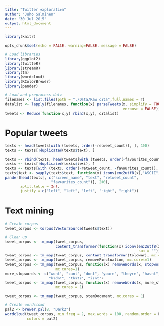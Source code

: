 ```yaml
---
title: "Twitter exploration"
author: "Juho Salminen"
date: "30 Jul 2015"
output: html_document
---
```


```r
library(knitr)
```


```r
opts_chunk$set(echo = FALSE, warning=FALSE, message = FALSE)
```

```r
# Load libraries
library(ggplot2)
library(twitteR)
library(streamR)
library(tm)
library(wordcloud)
library(RColorBrewer)
library(pander)

# Load and preprocess data
filenames <- list.files(path = "./Data/Raw data",full.names = T)
datalist <- lapply(filenames, function(x) parseTweets(x, simplify = TRUE, 
                                                      verbose = FALSE))
tweets <- Reduce(function(x,y) rbind(x,y), datalist)
```


# Popular tweets
```r
texts <- head(tweets[with (tweets, order(-retweet_count)), ], 100)
texts <- texts[!duplicated(texts$text), ]

texts <- rbind(texts, head(tweets[with (tweets, order(-favourites_count)), ], 100))
texts <- texts[!duplicated(texts$text), ]
texts <- texts[with (texts, order(-retweet_count, -favourites_count)), ]
texts$text <- sapply(texts$text, function(x) iconv(enc2utf8(x),"ASCII", sub = ""))
pander(head(texts[, c("screen_name", "text", "retweet_count", 
                     "favourites_count")], 200), 
       split.table = Inf, 
       justify = c("left", "left", "left", "right", "right"))

```

# Text mining
```r
# Create corpus
tweet_corpus <- Corpus(VectorSource(tweets$text))

# Clean up
tweet_corpus <- tm_map(tweet_corpus, 
                       content_transformer(function(x) iconv(enc2utf8(x),"ASCII", 
                                                             sub = "")))
tweet_corpus <- tm_map(tweet_corpus, content_transformer(tolower), mc.cores=1)
tweet_corpus <- tm_map(tweet_corpus, removePunctuation, mc.cores=1)
tweet_corpus <- tm_map(tweet_corpus, function(x) removeWords(x, stopwords()),
                       mc.cores=1)
more_stopwords <- c("wont", "cant", "dont", "youre", "theyre", "hasnt", "havent",
                    "hadnt", "thats", "isnt")
tweet_corpus <- tm_map(tweet_corpus, function(x) removeWords(x, more_stopwords),
                       mc.cores = 1)

tweet_corpus <- tm_map(tweet_corpus, stemDocument, mc.cores = 1)

# Create wordcloud
pal2 <- brewer.pal(8, "Dark2")
wordcloud(tweet_corpus, min.freq = 2, max.words = 100, random.order = F,
          colors = pal2)

```


